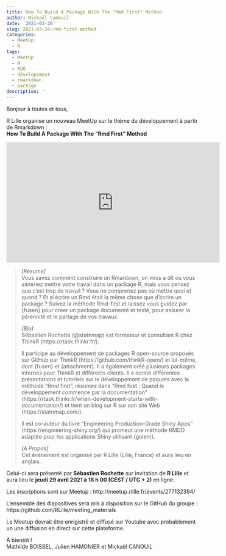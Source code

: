 ```yaml
---
title: How To Build A Package With The "Rmd First" Method
author: Mickaël Canouil
date: '2021-03-26'
slug: 2021-03-26-rmd-first-method
categories:
  - MeetUp
  - R
tags:
  - MeetUp
  - R
  - RUG
  - dévelopement
  - rmarkdown
  - package
description: ''
---
```


Bonjour à toutes et tous,
 
R Lille  organise un nouveau MeetUp sur le thème du développement à partir de Rmarkdown :  
**How To Build A Package With The "Rmd First" Method**

<center>
<iframe width="560" height="315" src="https://www.youtube.com/embed/febuOcS70t4" title="YouTube video player" frameborder="0" allow="accelerometer; autoplay; clipboard-write; encrypted-media; gyroscope; picture-in-picture" allowfullscreen></iframe>
</center>

> _[Résumé]_  
> Vous savez comment construire un Rmardown, on vous a dit ou vous aimeriez mettre votre travail dans un package R, mais vous pensez que c’est trop de travail ? Vous ne comprenez pas où mettre quoi et quand ? Et si écrire un Rmd était la même chose que d’écrire un package ? Suivez la méthode Rmd-first et laissez vous guidez par {fusen} pour créer un package documenté et testé, pour assurer la pérennité et le partage de vos travaux.
> 
> _[Bio]_  
> Sébastien Rochette (@statnmap) est formateur et consultant R chez ThinkR (https://rtask.thinkr.fr/).
> 
> Il participe au développement de packages R open-source proposés sur GitHub par ThinkR (https://github.com/thinkR-open/) et lui-même, dont {fusen} et {attachment}. Il a également créé plusieurs packages internes pour ThinkR et différents clients. Il a donné différentes présentations et tutoriels sur le développement de paquets avec la méthode "Rmd first", résumés dans "Rmd first : Quand le développement commence par la documentation" (https://rtask.thinkr.fr/when-development-starts-with-documentation/) et tient un blog sur R sur son site Web (https://statnmap.com/).
> 
> Il est co-auteur du livre "Engineering Production-Grade Shiny Apps" (https://engineering-shiny.org/) qui promeut une méthode RMDD adaptée pour les applications Shiny utilisant {golem}.
> 
> _[A Propos]_  
> Cet événement est organisé par R Lille (Lille, France) et aura lieu en anglais.

Celui-ci sera présenté par **Sébastien Rochette** sur invitation de __R Lille__ et aura lieu le **jeudi 29 avril 2021 à 18 h 00 (CEST / UTC + 2)** en ligne.

Les inscriptions sont sur Meetup : http://meetup.rlille.fr/events/277132394/

L'ensemble des diapositives sera mis à disposition sur le GitHub du groupe : https://github.com/RLille/meeting_materials

Le Meetup devrait être enrigistré et diffusé sur Youtube avec probablement un une diffusion en direct sur cette plateforme.

À bientôt !  
Mathilde BOISSEL, Julien HAMONIER et Mickaël CANOUIL
